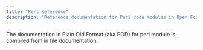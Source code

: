 ```yaml
---
title: "Perl Reference"
description: "Reference documentation for Perl code modules in Open Food Facts, compiled from POD format"
---
```



<Callout type="info">
  The documentation in Plain Old Format (aka POD) for perl module is compiled from in file documentation.
</Callout>

<Cards>
  <Card title="Perl Reference Documentation" href="ref-perl-pod.mdx" />
</Cards>
